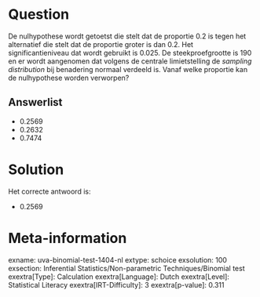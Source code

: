 Question
========

De nulhypothese wordt getoetst die stelt dat de proportie 0.2 is tegen
het alternatief die stelt dat de proportie groter is dan 0.2. Het
significantieniveau dat wordt gebruikt is 0.025. De steekproefgrootte is
190 en er wordt aangenomen dat volgens de centrale limietstelling de *sampling distribution* bij benadering normaal verdeeld is. Vanaf welke
proportie kan de nulhypothese worden verworpen?

Answerlist
----------

* 0.2569
* 0.2632
* 0.7474

Solution
========

Het correcte antwoord is: 

* 0.2569

Meta-information
================
exname: uva-binomial-test-1404-nl
extype: schoice
exsolution: 100
exsection: Inferential Statistics/Non-parametric Techniques/Binomial test
exextra[Type]: Calculation
exextra[Language]: Dutch
exextra[Level]: Statistical Literacy
exextra[IRT-Difficulty]: 3
exextra[p-value]: 0.311
